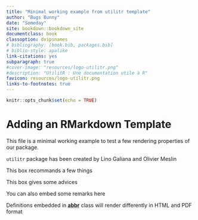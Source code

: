 ```yaml
---
title: "Minimal working example from utilitr template"
author: "Bugs Bunny"
date: "Someday"
site: bookdown::bookdown_site
documentclass: book
classoption: dvipsnames
# bibliography: [book.bib, packages.bib]
# biblio-style: apalike
link-citations: yes
subparagraph: true
#cover-image: "resources/logo-utilitr.png"
#description: "UtilitR : Une documentation utile à R"
favicon: resources/logo-utilitr.png
links-to-footnotes: true
---
```


```r
knitr::opts_chunk$set(echo = TRUE)
```

# Adding an RMarkdown Template

This file is a minimal working example to test a few rendering properties
of our package.

::: auteurs
`utilitr` package has been created by Lino Galiana and Olivier Meslin
:::

::: recommandation
This box recommands a few things
:::

::: conseil
This box gives some advices
:::

::: remarque
You can also embed some remarks here
:::

Definitions embedded in
<abbr title="A CSS class for definitions"><b>abbr</b></abbr>
class will render differently in HTML and PDF format
